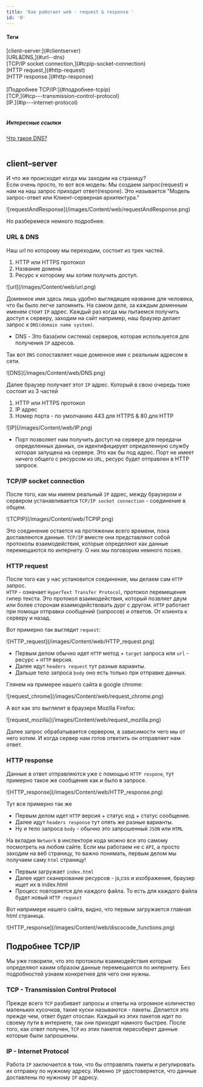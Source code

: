 ```yaml
---
title: 'Как работает web - request & response '
id: '0'
---
```


<div className = 'mdHead'>

#### Теги

<div className='tag_main'>[client–server:](#clientserver)</div> 
<div className='mini_tag_main'>[URL&DNS,](#url--dns)</div>
<div className='mini_tag_main'>[TCP/IP socket connection,](#tcpip-socket-connection)</div>
<div className='mini_tag_main'>[HTTP request,](#http-request)</div>
<div className='mini_tag_main'>[HTTP response.](#http-response)</div> <br/>
<div className='tag_main'>[Подробнее TCP/IP:](#подробнее-tcpip)</div>
<div className='mini_tag_main'>[TCP,](#tcp---transmission-control-protocol)</div>
<div className='mini_tag_main'>[IP.](#ip---internet-protocol)</div> <br/>

<h5> Интересные ссылки </h5>
<div className = 'mini_tag_main'><a target={"_blank"}  href="https://selectel.ru/blog/dns-server/">Что такое DNS?</a></div><br/> 

</div>


## client–server

И что же происходит когда мы заходим на страницу?<br/>
Если очень просто, то вот вся модель: Мы создаем запрос(request) и нам на наш запрос приходит ответ(respone). Это называется "Модель запрос-ответ или Клиент-серверная архитектура."

<div className='container-img'> <span className="img"> ![requestAndResponse](/images/Content/web/requestAndResponse.png) </span></div>

Но разберемеся немного подробнее.

### URL & DNS

Наш url по которому мы переходим, состоит из трех частей.
1. HTTP или HTTPS протокол
2. Название домена
3. Ресурс к которому мы хотим получить доступ.

<div className='container-img'> <span className="img"> ![url](/images/Content/web/url.png) </span></div>

Доменное имя здесь лишь удобно выглядящее название для человека, что бы было легче запомнить. На самом деле, за каждым доменным именем стоит `IP` адрес.
Каждый раз когда мы пытаемся получить доступ к серверу, заходим на сайт например, наш браузер делает запрос к `DNS(domain name system)`.
* DNS - Это база(или система) серверов, которая используется для получения `IP` адресов.

Так вот `DNS` сопоставляет наше доменное имя с реальным адресом в сети.

<div className='container-img'> <span className="img"> ![DNS](/images/Content/web/DNS.png) </span></div>


Далее браузер получает этот `IP` адрес. Который в свою очередь тоже состоит из 3 частей
1. HTTP или HTTPS протокол
2. IP адрес
3. Номер порта - по умолчанию 443 для HTTPS & 80 для HTTP

<div className='container-img'> <span className="img"> ![IP](/images/Content/web/IP.png) </span></div>

* Порт позволяет нам получить доступ на сервере для передачи определенных данных, он идентифицирует определенную службу которая запущена на сервере. Это как бы под адрес. Порт не имеет ничего общего с ресурсом из `URL`, ресурс будет отправлен в HTTP запросе.

### TCP/IP socket connection

После того, как мы имеем реальный `IP` адрес, между браузером и сервером устанавливается `TCP/IP socket connection` - соединение в общем.

<div className='container-img'> <span className="img"> ![TCPIP](/images/Content/web/TCPIP.png) </span></div>

Это соединение остается на протяжении всего времени, пока доставляются данные.
`TCP/IP` вместе они представляют собой протоколы взаимодействия, которые определяют как данные перемещаются по интернету. О них мы поговорим немного позже.

### HTTP request
После того как у нас установится соединение, мы делаем сам `HTTP` запрос.<br/>
`HTTP` - означает `HyperText Transfer Protocol`, протокол перемещения гипер текста. Это протокол взаимодействия, который позвляет двум или более сторонам взаимодействовать дург с другом.
`HTTP` работает при помощи отправки сообщений (запросов) и ответов. От клиента к серверу и назад.

Вот примерно так выглядит `request`:

<div className='container-img'> <span className="img"> ![HTTP_request](/images/Content/web/HTTP_request.png) </span></div>

* Первым делом обычно идет `HTTP` метод + `target` запроса или `url` - ресурс + `HTTP` версия.
* Далее идут `headers request` тут разные варианты.
* Дальше тело запроса `body` оно есть только при отправке данных.

Глянем на примерее нашего сайта в google chrome:

<div className='container-img'> <span className="img"> ![request_chrome](/images/Content/web/request_chrome.png) </span></div>

А вот как это выглялит в браузере Mozilla Firefox:

<div className='container-img'> <span className="img"> ![request_mozilla](/images/Content/web/request_mozilla.png) </span></div>

Далее запрос обрабатывается сервером, в зависимости чего мы от него хотим. И когда сервер нам готов ответить он отправляет нам ответ.

### HTTP response
Данные в ответ отправляются уже с помощью `HTTP respone`, тут  примерно такое же сообщение как и было в запросе.

<div className='container-img'> <span className="img"> ![HTTP_response](/images/Content/web/HTTP_response.png) </span></div>

Тут все примерно так же

* Первым делом идет `HTTP` версия + статус код + статус сообщение.
* Далее идут `headers response` тут опять же разные варианты.
* Ну и тело запроса `body` - обычно это запрошенный `JSON` или `HTML`

На вкладке `Network` в инспекторе кода можно все это самому посмотреть на любом сайте.
Если мы работаем не с `API`, а просто заходим на веб страницу, то важно понимать, первым делом мы получаем саму `html` страницу!
* Первым загружает `index.html`
* Далее идет сканирование ресурсов -  js,css и изображения, браузер ищет их в index.html
* Процесс повторяется для каждого файла. То есть для каждого файла будет новый `HTTP request`

Вот напримере нашего сайта, видно, что первым загружается главная html страница.

<div className='container-img'> <span className="img"> ![HTTP_response](/images/Content/web/discocode_functions.png) </span></div>


## Подробнее TCP/IP

Мы уже говорили, что это протоколы взаимодействия которые определяют каким образом данные перемещаются по интернету. Без подробностей узнаем конкретнее для чего они нужны.

### TCP - Transmission Control Protocol
Прежде всего `TCP` разбивает запросы и ответы на огромное количество маленьких кусочков, такие куски называются  - пакеты.
Делается это прежде чем, ответ будет отослан. Каждый из этих пакетов идет по своему пути в интернете, так они приходят намного быстрее. После того, как ответ получен, `TCP` из этих пакетов пересоберет данные которые были запрошенны. 
### IP - Internet Protocol
Работа `IP` заключается в том, что бы отправлять пакеты и регулировать их отправку по нужному адресу. Именно `IP` удостоверяется, что данные доставлены по нужному `IP` адресу.

